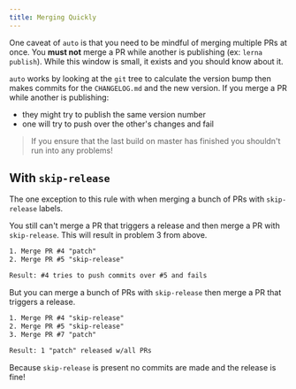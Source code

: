 ```yaml
---
title: Merging Quickly
---
```


One caveat of `auto` is that you need to be mindful of merging multiple PRs at once. You **must not** merge a PR while another is publishing (ex: `lerna publish`). While this window is small, it exists and you should know about it.

`auto` works by looking at the `git` tree to calculate the version bump then makes commits for the `CHANGELOG.md` and the new version. If you merge a PR while another is publishing:

- they might try to publish the same version number
- one will try to push over the other's changes and fail

> If you ensure that the last build on master has finished you shouldn't run into any problems!

## With `skip-release`

The one exception to this rule with when merging a bunch of PRs with `skip-release` labels.

You still can't merge a PR that triggers a release and then merge a PR with `skip-release`. This will result in problem 3 from above.

```txt
1. Merge PR #4 "patch"
2. Merge PR #5 "skip-release"

Result: #4 tries to push commits over #5 and fails
```

But you can merge a bunch of PRs with `skip-release` then merge a PR that triggers a release.

```txt
1. Merge PR #4 "skip-release"
2. Merge PR #5 "skip-release"
3. Merge PR #7 "patch"

Result: 1 "patch" released w/all PRs
```

Because `skip-release` is present no commits are made and the release is fine!
